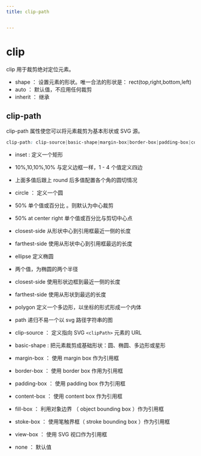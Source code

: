 ```yaml
---
title: clip-path


---
```


# clip

clip 用于裁剪绝对定位元素。

- shape ： 设置元素的形状。唯一合法的形状是： rect(top,right,bottom,left)
- auto ： 默认值，不应用任何裁剪
- inherit ： 继承

## clip-path

clip-path 属性使您可以将元素裁剪为基本形状或 SVG 源。

```css
clip-path: clip-source|basic-shape|margin-box|border-box|padding-box|content-box|fill-box|stroke-box|view-box|none;
```

- inset : 定义一个矩形
- 10%,10,10%,10% 与定义边框一样，1 - 4 个值定义四边
- 上面多值后跟上 round 后多值配置各个角的圆切情况

- circle ： 定义一个圆
- 50% 单个值或百分比 。则默认为中心裁剪
- 50% at center right 单个值或百分比与剪切中心点
- closest-side 从形状中心到引用框最近一侧的长度
- farthest-side 使用从形状中心到引用框最远的长度

- ellipse 定义椭圆
- 两个值，为椭圆的两个半径
- closest-side 使用形状边框到最近一侧的长度
- farthest-side 使用从形状到最远的长度

- polygon 定义一个多边形，以坐标的形式形成一个内体
- path 递归不易一个以 svg 路径字符串的图
- clip-source ： 定义指向 SVG `<clipPath>` 元素的 URL
- basic-shape : 把元素裁剪成基础形状：圆、椭圆、多边形或星形
- margin-box ： 使用 margin box 作为引用框
- border-box ： 使用 border box 作用为引用框
- padding-box ： 使用 padding box 作为引用框
- content-box ： 使用 content box 作为引用框
- fill-box ： 利用对象边界 （ object bounding box ）作为引用框
- stoke-box ： 使用笔触界框（ stroke bounding box ）作为引用框
- view-box ： 使用 SVG 视口作为引用框
- none ： 默认值

            